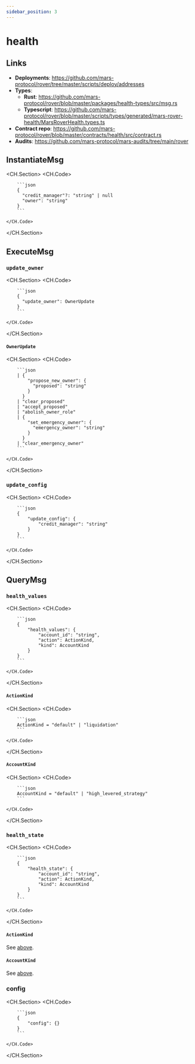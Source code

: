 ```yaml
---
sidebar_position: 3
---
```


# health

## Links

- **Deployments**: https://github.com/mars-protocol/rover/tree/master/scripts/deploy/addresses
- **Types**:
    - **Rust**: https://github.com/mars-protocol/rover/blob/master/packages/health-types/src/msg.rs
    - **Typescript**: https://github.com/mars-protocol/rover/blob/master/scripts/types/generated/mars-rover-health/MarsRoverHealth.types.ts
- **Contract repo**: https://github.com/mars-protocol/rover/blob/master/contracts/health/src/contract.rs
- **Audits**: https://github.com/mars-protocol/mars-audits/tree/main/rover

## InstantiateMsg

<CH.Section>
    <CH.Code>

        ```json
        {
          "credit_manager"?: "string" | null
          "owner": "string"
        }
        ```

    </CH.Code>
</CH.Section>

## ExecuteMsg

### `update_owner`

<CH.Section>
    <CH.Code>

        ```json
        {
          "update_owner": OwnerUpdate
        }
        ```

    </CH.Code>
</CH.Section>

#### `OwnerUpdate`

<CH.Section>
    <CH.Code>

        ```json
        | {
            "propose_new_owner": {
              "proposed": "string"
            }
          }
        | "clear_proposed"
        | "accept_proposed"
        | "abolish_owner_role"
        | {
            "set_emergency_owner": {
              "emergency_owner": "string"
            }
          }
        | "clear_emergency_owner"
        ```

    </CH.Code>
</CH.Section>

### `update_config`

<CH.Section>
    <CH.Code>

        ```json
        {
            "update_config": {
                "credit_manager": "string"
            }
        }
        ```

    </CH.Code>
</CH.Section>

## QueryMsg

### `health_values`

<CH.Section>
    <CH.Code>

        ```json
        {
            "health_values": {
                "account_id": "string",
                "action": ActionKind,
                "kind": AccountKind
            }
        }
        ```

    </CH.Code>
</CH.Section>

#### `ActionKind`

<CH.Section>
    <CH.Code>

        ```json
        ActionKind = "default" | "liquidation"
        ```

    </CH.Code>
</CH.Section>

#### `AccountKind`

<CH.Section>
    <CH.Code>

        ```json
        AccountKind = "default" | "high_levered_strategy"
        ```

    </CH.Code>
</CH.Section>


### `health_state`

<CH.Section>
    <CH.Code>

        ```json
        {
            "health_state": {
                "account_id": "string",
                "action": ActionKind,
                "kind": AccountKind
            }
        }
        ```

    </CH.Code>
</CH.Section>

#### `ActionKind`

See [above](#actionkind).

#### `AccountKind`

See [above](#accountkind).

### config

<CH.Section>
    <CH.Code>

        ```json
        {
            "config": {}
        }
        ```

    </CH.Code>
</CH.Section>





